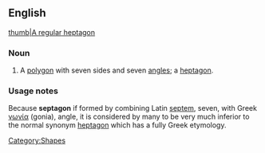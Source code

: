 ==English==
[[image:Heptagon.svg|thumb|A [[regular]] heptagon]]
===Noun===

{{en-noun}}

# {{proscribed}} A [[polygon]] with seven sides and seven [[angle]]s; a [[heptagon]].

===Usage notes===
Because '''septagon''' if formed by combining Latin [[septem]], seven, with Greek [[γωνία]] (gonia), angle, it is considered by many to be very much inferior to the normal synonym [[heptagon]] which has a fully Greek etymology.

[[Category:Shapes]]